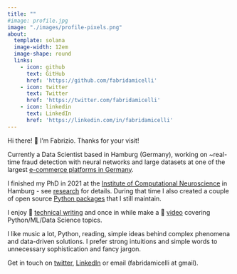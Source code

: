 ```yaml
---
title: ""
#image: profile.jpg
image: "./images/profile-pixels.png"
about:
  template: solana
  image-width: 12em
  image-shape: round
  links:
    - icon: github
      text: GitHub
      href: 'https://github.com/fabridamicelli'
    - icon: twitter
      text: Twitter
      href: 'https://twitter.com/fabridamicelli'
    - icon: linkedin
      text: LinkedIn
      href: 'https://linkedin.com/in/fabridamicelli'
---
```


<!-- <img align="right" src="./images/profile-pixels.png" width="175" height="190"> -->

Hi there! 👋 I'm Fabrizio. Thanks for your visit!

Currently a Data Scientist based in Hamburg (Germany), working on ~real-time fraud detection with neural networks and large datasets at one of the largest [e-commerce platforms in Germany](https://www.otto.de/).

I finished my PhD in 2021 at the [Institute of Computational Neuroscience](https://www.uke.de/english/departments-institutes/institutes/computational-neuroscience/research/index.html) in Hamburg - see [research](https://fabridamicelli.github.io/blog/research/) for details.
During that time I also created a couple of open source [Python packages](https://fabridamicelli.github.io/blog/code/) that I still maintain.

I enjoy 📝 [technical writing](https://fabridamicelli.github.io/blog/) and once in while make a 🎥 [video](https://www.youtube.com/@fabridamicelli) covering Python/ML/Data Science topics.

I like music a lot, Python, reading, simple ideas behind complex phenomena and data-driven solutions.
I prefer strong intuitions and simple words to unnecessary sophistication and fancy jargon.

Get in touch on [twitter](https://twitter.com/fabridamicelli), [LinkedIn](https://www.linkedin.com/in/fabridamicelli) or email (fabridamicelli at gmail).

